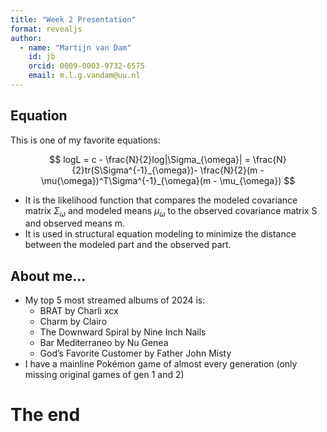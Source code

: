 ```yaml
---
title: "Week 2 Presentation"
format: revealjs
author:
  - name: "Martijn van Dam"
    id: jb
    orcid: 0009-0003-9732-6575
    email: m.l.g.vandam@uu.nl
---
```


## Equation

This is one of my favorite equations:

$$
logL = c - \frac{N}{2}log|\Sigma_{\omega}| = \frac{N}{2}tr(S\Sigma^{-1}_{\omega})- \frac{N}{2}(m - \mu{\omega})^T\Sigma^{-1}_{\omega}(m - \mu_{\omega})
$$

-   It is the likelihood function that compares the modeled covariance matrix $\Sigma_{\omega}$ and modeled means $\mu_{\omega}$ to the observed covariance matrix S and observed means m.
-   It is used in structural equation modeling to minimize the distance between the modeled part and the observed part.

## About me...

- My top 5 most streamed albums of 2024 is:
  * BRAT by Charli xcx
  * Charm by Clairo
  * The Downward Spiral by Nine Inch Nails
  * Bar Mediterraneo by Nu Genea
  * God's Favorite Customer by Father John Misty

- I have a mainline Pokémon game of almost every generation (only missing original games of gen 1 and 2)

# The end

